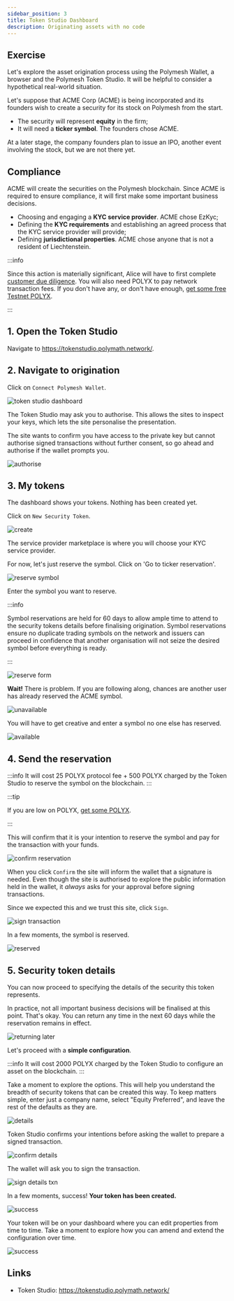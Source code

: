 ```yaml
---
sidebar_position: 3
title: Token Studio Dashboard
description: Originating assets with no code
---
```


## Exercise

Let's explore the asset origination process using the Polymesh Wallet, a browser and the Polymesh Token Studio. It will be helpful to consider a hypothetical real-world situation.

Let's suppose that ACME Corp (ACME) is being incorporated and its founders wish to create a security for its stock on Polymesh from the start.

- The security will represent **equity** in the firm;
- It will need a **ticker symbol**. The founders chose ACME.

At a later stage, the company founders plan to issue an IPO, another event involving the stock, but we are not there yet.

## Compliance

ACME will create the securities on the Polymesh blockchain. Since ACME is required to ensure compliance, it will first make some important business decisions.

- Choosing and engaging a **KYC service provider**. ACME chose EzKyc;
- Defining the **KYC requirements** and establishing an agreed process that the KYC service provider will provide;
- Defining **jurisdictional properties**. ACME chose anyone that is not a resident of <span title="Elbonia doesn't appear in the list of countries">Liechtenstein</span>.

:::info

Since this action is materially significant, Alice will have to first complete [customer due diligence](/docs/quickstart/verification-with-cdd). You will also need POLYX to pay network transaction fees. If you don't have any, or don't have enough, [get some free Testnet POLYX](/docs/quickstart/quickstart-polyx).

:::

## 1. Open the Token Studio

Navigate to https://tokenstudio.polymath.network/.

## 2. Navigate to origination

Click on `Connect Polymesh Wallet`.

![token studio dashboard](images/01-token-studio.png)

The Token Studio may ask you to authorise. This allows the sites to inspect your keys, which lets the site personalise the presentation.

The site wants to confirm you have access to the private key but cannot authorise signed transactions without further consent, so go ahead and authorise if the wallet prompts you.

![authorise](images/02-authorise-wallet.png)

## 3. My tokens

The dashboard shows your tokens. Nothing has been created yet.

Click on `New Security Token`.

![create](images/03-my-tokens.png)

The service provider marketplace is where you will choose your KYC service provider.

For now, let's just reserve the symbol. Click on 'Go to ticker reservation'.

![reserve symbol](images/04-go-to-ticker-reservation.png)

Enter the symbol you want to reserve.

:::info

Symbol reservations are held for 60 days to allow ample time to attend to the security tokens details before finalising origination. Symbol reservations ensure no duplicate trading symbols on the network and issuers can proceed in confidence that another organisation will not seize the desired symbol before everything is ready.

:::

![reserve form](images/08-reserve-ticker.png)

**Wait!** There is problem. If you are following along, chances are another user has already reserved the ACME symbol.

![unavailable](images/09-not-available.png)

You will have to get creative and enter a symbol no one else has reserved.

![available](images/10-symbol-available.png)

## 4. Send the reservation
:::info
It will cost 25 POLYX protocol fee + 500 POLYX charged by the Token Studio to reserve the symbol on the blockchain.
:::

:::tip

If you are low on POLYX, [get some POLYX](/docs/quickstart/quickstart-polyx).

:::

This will confirm that it is your intention to reserve the symbol and pay for the transaction with your funds.

![confirm reservation](images/13-confirm-symbol2.png)

When you click `Confirm` the site will inform the wallet that a signature is needed. Even though the site is authorised to explore the public information held in the wallet, it _always_ asks for your approval before signing transactions.

Since we expected this and we trust this site, click `Sign`.

![sign transaction](images/13-confirm-symbol-txn.png)

In a few moments, the symbol is reserved.

![reserved](images/14-symbol-reserved2.png)

## 5. Security token details

You can now proceed to specifying the details of the security this token represents.

In practice, not all important business decisions will be finalised at this point. That's okay. You can return any time in the next 60 days while the reservation remains in effect.

![returning later](images/16-returning-later.png)

Let's proceed with a **simple configuration**.

:::info
It will cost 2000 POLYX charged by the Token Studio to configure an asset on the blockchain.
:::

Take a moment to explore the options. This will help you understand the breadth of security tokens that can be created this way. To keep matters simple, enter just a company name, select "Equity Preferred", and leave the rest of the defaults as they are.

![details](images/17-token-details.png)

Token Studio confirms your intentions before asking the wallet to prepare a signed transaction.

![confirm details](images/18-confirm-details2.png)

The wallet will ask you to sign the transaction.

![sign details txn](images/19-sign-details-txn2.png)

In a few moments, success! **Your token has been created.**

![success](images/20-success2.png)

Your token will be on your dashboard where you can edit properties from time to time. Take a moment to explore how you can amend and extend the configuration over time.

![success](images/21-success2-2.png)

## Links

- Token Studio: https://tokenstudio.polymath.network/

